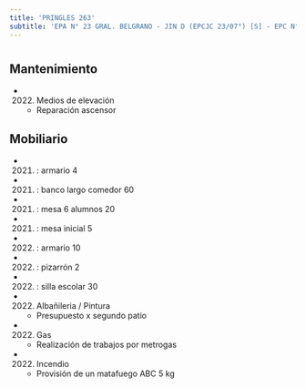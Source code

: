 ```yaml
---
title: 'PRINGLES 263'
subtitle: 'EPA N° 23 GRAL. BELGRANO - JIN D (EPCJC 23/07°) [S] - EPC N° 23 GRAL. BELGRANO - ESEA EN DANZA MASTRAZZI CURSO VOCACIONAL DE DANZA Y EXPRESIÓN CORPORAL JUVENIL N° 06'
---
```


#


## Mantenimiento

*  (2022) Medios de elevación 
    + Reparación ascensor


## Mobiliario

*  (2021) : armario 4 

*  (2021) : banco largo comedor 60 

*  (2021) : mesa 6 alumnos 20 

*  (2021) : mesa inicial 5 

*  (2022) : armario 10 

*  (2022) : pizarrón 2 

*  (2022) : silla escolar 30 




*  (2022) Albañileria / Pintura 
    + Presupuesto x segundo patio

*  (2022) Gas 
    + Realización de trabajos por metrogas

*  (2022) Incendio 
    + Provisión de un matafuego ABC 5 kg



